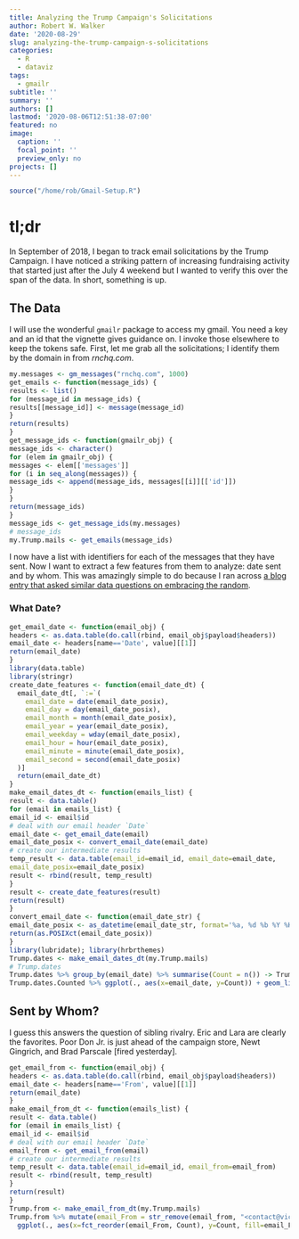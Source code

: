 ```yaml
---
title: Analyzing the Trump Campaign's Solicitations
author: Robert W. Walker
date: '2020-08-29'
slug: analyzing-the-trump-campaign-s-solicitations
categories:
  - R
  - dataviz
tags:
  - gmailr
subtitle: ''
summary: ''
authors: []
lastmod: '2020-08-06T12:51:38-07:00'
featured: no
image:
  caption: ''
  focal_point: ''
  preview_only: no
projects: []
---
```


```r
source("/home/rob/Gmail-Setup.R")
```

# tl;dr

In September of 2018, I began to track email solicitations by the Trump Campaign.  I have noticed a striking pattern of increasing fundraising activity that started just after the July 4 weekend but I wanted to verify this over the span of the data.  In short, something is up.

## The Data

I will use the wonderful `gmailr` package to access my gmail.  You need a key and an id that the vignette gives guidance on.  I invoke those elsewhere to keep the tokens safe.  First, let me grab all the solicitations; I identify them by the domain in from *rnchq.com*.

```r
my.messages <- gm_messages("rnchq.com", 1000)
get_emails <- function(message_ids) {
results <- list()
for (message_id in message_ids) {
results[[message_id]] <- message(message_id)
}
return(results)
}
get_message_ids <- function(gmailr_obj) {
message_ids <- character()
for (elem in gmailr_obj) {
messages <- elem[['messages']]
for (i in seq_along(messages)) {
message_ids <- append(message_ids, messages[[i]][['id']])
}
}
return(message_ids)
}
message_ids <- get_message_ids(my.messages)
# message_ids
my.Trump.mails <- get_emails(message_ids)
```

I now have a list with identifiers for each of the messages that they have sent.  Now I want to extract a few features from them to analyze: date sent and by whom.  This was amazingly simple to do because I ran across [a blog entry that asked similar data questions on embracing the random](https://embracingtherandom.com/r/web-scraping/email/apis/trying-to-get-to-the-top-of-r-bloggers-emails/).

### What Date?

```r
get_email_date <- function(email_obj) {
headers <- as.data.table(do.call(rbind, email_obj$payload$headers))
email_date <- headers[name=='Date', value][[1]]
return(email_date)
}
library(data.table)
library(stringr)
create_date_features <- function(email_date_dt) {
  email_date_dt[, `:=`(
    email_date = date(email_date_posix),
    email_day = day(email_date_posix),
    email_month = month(email_date_posix),
    email_year = year(email_date_posix),
    email_weekday = wday(email_date_posix),
    email_hour = hour(email_date_posix),
    email_minute = minute(email_date_posix),
    email_second = second(email_date_posix)
  )]
  return(email_date_dt)
}
make_email_dates_dt <- function(emails_list) {
result <- data.table()
for (email in emails_list) {
email_id <- email$id
# deal with our email header `Date`
email_date <- get_email_date(email)
email_date_posix <- convert_email_date(email_date)
# create our intermediate results
temp_result <- data.table(email_id=email_id, email_date=email_date,
email_date_posix=email_date_posix)
result <- rbind(result, temp_result)
}
result <- create_date_features(result)
return(result)
}
convert_email_date <- function(email_date_str) {
email_date_posix <- as_datetime(email_date_str, format='%a, %d %b %Y %H:%M:%S %z')
return(as.POSIXct(email_date_posix))
}
library(lubridate); library(hrbrthemes)
Trump.dates <- make_email_dates_dt(my.Trump.mails)
# Trump.dates
Trump.dates %>% group_by(email_date) %>% summarise(Count = n()) -> Trump.dates.Counted
Trump.dates.Counted %>% ggplot(., aes(x=email_date, y=Count)) + geom_line(color="red") + labs(title="Trump Fundraising Emails", x="Date of Email", y="Solicitations") + theme_ipsum_rc()
```

## Sent by Whom?

I guess this answers the question of sibling rivalry.  Eric and Lara are clearly the favorites.  Poor Don Jr. is just ahead of the campaign store, Newt Gingrich, and Brad Parscale [fired yesterday].

```r
get_email_from <- function(email_obj) {
headers <- as.data.table(do.call(rbind, email_obj$payload$headers))
email_date <- headers[name=='From', value][[1]]
return(email_date)
}
make_email_from_dt <- function(emails_list) {
result <- data.table()
for (email in emails_list) {
email_id <- email$id
# deal with our email header `Date`
email_from <- get_email_from(email)
# create our intermediate results
temp_result <- data.table(email_id=email_id, email_from=email_from)
result <- rbind(result, temp_result)
}
return(result)
}
Trump.from <- make_email_from_dt(my.Trump.mails)
Trump.from %>% mutate(email_From = str_remove(email_from, "<contact@victory.donaldtrump.com>")) %>% mutate(email_From = str_remove(email_From, "<contact@campaigns.rnchq.com>")) %>% mutate(email_From = str_remove(email_From, "<info@team.gop.com>")) %>% mutate(email_From = str_remove(email_From, "<contact@team.donaldtrump.com>")) %>% group_by(email_From) %>% summarise(Count = n()) %>%  
  ggplot(., aes(x=fct_reorder(email_From, Count), y=Count, fill=email_From)) + geom_col() + coord_flip() + guides(fill=FALSE) + labs(x="From Whom?") + theme_ipsum_rc(base_size = 10)
```

